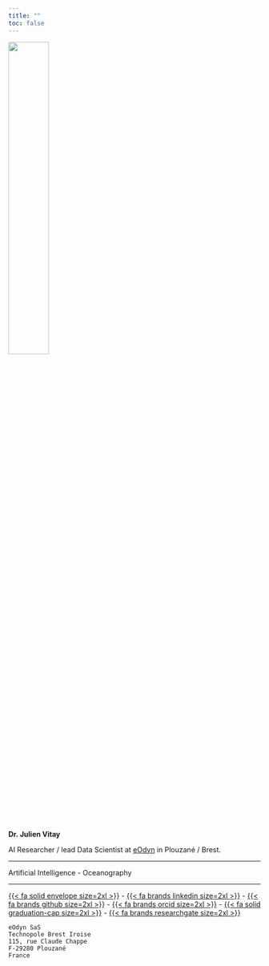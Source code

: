 ```yaml
---
title: ""
toc: false
---
```


![](img/trombine.jpg){width=40% fig-align="center"}

::: {.center .title-line}
**Dr. Julien Vitay**
:::

:::{.center}
AI Researcher / lead Data Scientist at [eOdyn](https://www.eodyn.com/) in Plouzané / Brest.
:::

---

:::{.center}
Artificial Intelligence - Oceanography
:::

---

:::{.center}
[ {{< fa solid envelope size=2xl >}} ](mailto:julien.vitay@eodyn.com) - 
[ {{< fa brands linkedin size=2xl >}} ](https://www.linkedin.com/in/julien-vitay-9287b6b9) - 
[ {{< fa brands github size=2xl >}} ](https://github.com/vitay) - 
[ {{< fa brands orcid size=2xl >}} ](https://orcid.org/0000-0001-5229-2349) - 
[ {{< fa solid graduation-cap size=2xl >}} ](https://scholar.google.com/citations?user=1t5zJncAAAAJ) - 
[ {{< fa brands researchgate size=2xl >}} ](https://www.researchgate.net/profile/Julien-Vitay)


```
eOdyn SaS
Technopole Brest Iroise 
115, rue Claude Chappe 
F-29280 Plouzané
France
```
:::